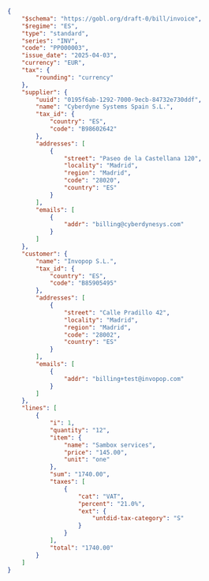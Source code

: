 ```json
{
    "$schema": "https://gobl.org/draft-0/bill/invoice",
    "$regime": "ES",
    "type": "standard",
    "series": "INV",
    "code": "PP000003",
    "issue_date": "2025-04-03",
    "currency": "EUR",
    "tax": {
        "rounding": "currency"
    },
    "supplier": {
        "uuid": "0195f6ab-1292-7000-9ecb-84732e730ddf",
        "name": "Cyberdyne Systems Spain S.L.",
        "tax_id": {
            "country": "ES",
            "code": "B98602642"
        },
        "addresses": [
            {
                "street": "Paseo de la Castellana 120",
                "locality": "Madrid",
                "region": "Madrid",
                "code": "28020",
                "country": "ES"
            }
        ],
        "emails": [
            {
                "addr": "billing@cyberdynesys.com"
            }
        ]
    },
    "customer": {
        "name": "Invopop S.L.",
        "tax_id": {
            "country": "ES",
            "code": "B85905495"
        },
        "addresses": [
            {
                "street": "Calle Pradillo 42",
                "locality": "Madrid",
                "region": "Madrid",
                "code": "28002",
                "country": "ES"
            }
        ],
        "emails": [
            {
                "addr": "billing+test@invopop.com"
            }
        ]
    },
    "lines": [
        {
            "i": 1,
            "quantity": "12",
            "item": {
                "name": "Sambox services",
                "price": "145.00",
                "unit": "one"
            },
            "sum": "1740.00",
            "taxes": [
                {
                    "cat": "VAT",
                    "percent": "21.0%",
                    "ext": {
                        "untdid-tax-category": "S"
                    }
                }
            ],
            "total": "1740.00"
        }
    ]
}
```